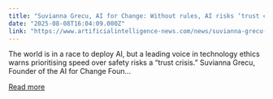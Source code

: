 ```yaml
---
title: "Suvianna Grecu, AI for Change: Without rules, AI risks ‘trust crisis’"
date: "2025-08-08T16:04:09.000Z"
link: "https://www.artificialintelligence-news.com/news/suvianna-grecu-ai-for-change-without-rules-ai-risks-trust-crisis/"
---
```


The world is in a race to deploy AI, but a leading voice in technology ethics warns prioritising speed over safety risks a &#8220;trust crisis.&#8221; Suvianna Grecu, Founder of the AI for Change Foun...

[Read more](https://www.artificialintelligence-news.com/news/suvianna-grecu-ai-for-change-without-rules-ai-risks-trust-crisis/)
